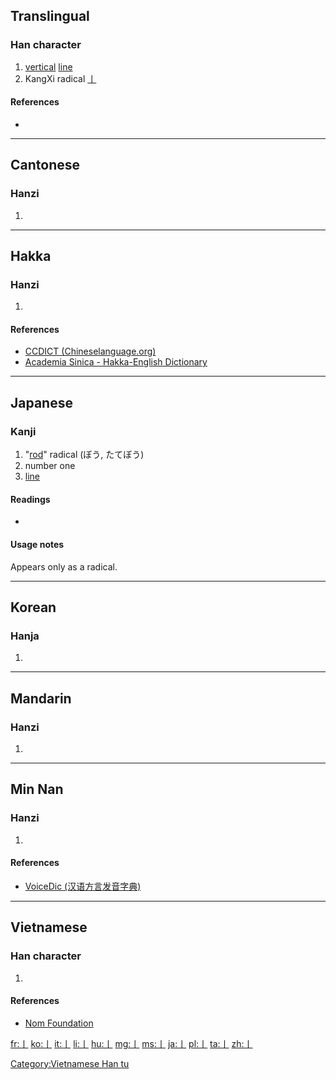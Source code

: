 {{xsee|[[一]]|[[∣]]|[[׀]]|[[ǀ]]|[[〡]]|{{unsupported|pipe}}|uni=auto|uni6=0x7c}}
==Translingual==
{{stroke order|strokes=1}}
{{stroke order|type=animate}}

===Han character===
{{Han char|rn=2|rad=丨|as=00|sn=1|four=|canj=L,XL}}

# [[vertical]] [[line]]
# KangXi radical [[Index:Chinese radical/丨|丨]]

====References====
* {{Han ref|kx=0078.200|dkj=00067|dj=0157.450|hdz=10028.020|uh=4E28|ud=20008}}

----

==Cantonese==

===Hanzi===
{{yue-hanzi|jyut=[[jat1]], [[kwan2]]|y=yat1, kwan2}}

# {{defn|lang=yue|sort=丨00}}

----

==Hakka==

===Hanzi===
{{hak-hanzi|poj=kwùn|gd=kun<sup>5</sup> [Hailu]|hpy=gun4}}

# {{defn|lang=hak|sort=丨00}}

====References====
*[http://www.chineselanguage.org/dictionaries/?mode=view&module=chardict&query=%E4%B8%A8 CCDICT (Chineselanguage.org)]
*[http://minhakka.ling.sinica.edu.tw/bkg/hakyin/search.php?DETAIL=1&LIMIT=id=19147&dbname=su_tian_1&graph=2 Academia Sinica - Hakka-English Dictionary]

----

==Japanese==

===Kanji===
{{ja-kanji|grade=r|rs=丨0}}

# "[[rod]]" radical (ぼう, たてぼう)
# number one
# [[line]]

====Readings====
* {{ja-readings|on=[[こん]] (kon)|kun=[[すすむ]] (susumu), [[しりぞく]] (shirizoku)}}

====Usage notes====
Appears only as a radical.

----

==Korean==

===Hanja===
{{ko-hanja|hangeul=곤|rv=gon|mr=kon}}

# {{defn|lang=ko|sort=丨00}}

[[Category:CJKV radicals| ]]

----

==Mandarin==

===Hanzi===
{{cmn-hanzi|pin=[[gǔn]] ([[gun3]]), [[gě]] ([[ge3]])|wg=kun<sup>3</sup>, ko<sup>3</sup>}}

# {{defn|lang=cmn|sort=丨00}}

----

==Min Nan==

===Hanzi===
{{nan-hanzi|poj=kún (kun<sup>2</sup>)|tlpa=kún (kun<sup>2</sup>)|gd=gun<sup>3</sup>}}

# {{defn|lang=nan|sort=丨00}}

====References====
*[http://cn.voicedic.com/ VoiceDic (汉语方言发音字典)]

----

==Vietnamese==

===Han character===
{{vi-hantu|[[cổn]]|rs=丨00}}

# {{defn|lang=vi|sort=丨00}}

====References====
*[http://nomfoundation.org/common/nom_details.php?codepoint=4e28 Nom Foundation]

[[Category:Vietnamese Han tu]]

[[fr:丨]]
[[ko:丨]]
[[it:丨]]
[[li:丨]]
[[hu:丨]]
[[mg:丨]]
[[ms:丨]]
[[ja:丨]]
[[pl:丨]]
[[ta:丨]]
[[zh:丨]]